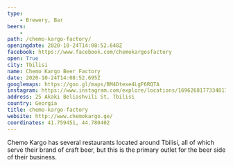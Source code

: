 ```yaml
---
type: 
	- Brewery, Bar
beers: 
	- 
path: /chemo-kargo-factory/
openingdate: 2020-10-24T14:08:52.648Z
facebook: https://www.facebook.com/chemokargosfactory
open: True
city: Tbilisi
name: Chemo Kargo Beer Factory
date: 2020-10-24T14:08:52.695Z
googlemaps: https://goo.gl/maps/BM4Dtexe4LgF6RQTA
instagram: https://www.instagram.com/explore/locations/1696268177334817/chemo-kargo/
address: 25 Akaki Beliashvili St, Tbilisi
country: Georgia
title: chemo-kargo-factory
website: http://www.chemokargo.ge/
coordinates: 41.759451, 44.780402
---
```

Chemo Kargo has several restaurants located around Tbilisi, all of which serve their brand of craft beer, but this is the primary outlet for the beer side of their business. 